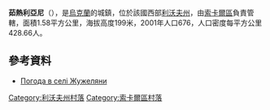 {{coord|50|23|59|N|24|2|50|E|scale:100000|display=title}}

'''茹熱利亞尼'''（{{lang-uk|Жужеляни}}），是[[烏克蘭|烏克蘭]]的城鎮，位於該國西部[[利沃夫州|利沃夫州]]，由[[索卡爾區|索卡爾區]]負責管轄，面積1.58平方公里，海拔高度199米，2001年人口676，人口密度每平方公里428.66人。

==參考資料==
* [http://weather.in.ua/ua/l'vovskaja/7914 Погода в селі Жужеляни] {{Wayback|url=http://weather.in.ua/ua/l%27vovskaja/7914 |date=20160305215335 }}

[[Category:利沃夫州村落|Category:利沃夫州村落]]
[[Category:索卡爾區村落|Category:索卡爾區村落]]


{{Lviv-geo-stub}}
